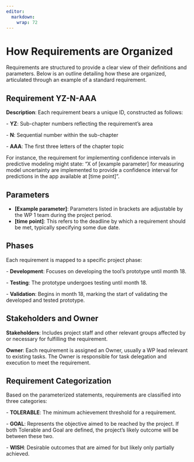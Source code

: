 ```yaml
---
editor: 
  markdown: 
    wrap: 72
---
```


# How Requirements are Organized

Requirements are structured to provide a clear view of their definitions
and parameters. Below is an outline detailing how these are organized,
articulated through an example of a standard requirement.

## Requirement YZ-N-AAA

**Description**: Each requirement bears a unique ID, constructed as
follows:

\- **YZ**: Sub-chapter numbers reflecting the requirement's area

\- **N**: Sequential number within the sub-chapter

\- **AAA**: The first three letters of the chapter topic

For instance, the requirement for implementing confidence intervals in
predictive modeling might state: "X of \[example parameter\] for
measuring model uncertainty are implemented to provide a confidence
interval for predictions in the app available at \[time point\]".

## Parameters

-   **\[Example parameter\]**: Parameters listed in brackets are
    adjustable by the WP 1 team during the project period.
-   **\[time point\]**: This refers to the deadline by which a
    requirement should be met, typically specifying some due date.

## Phases

Each requirement is mapped to a specific project phase:

\- **Development**: Focuses on developing the tool's prototype until
month 18.

\- **Testing**: The prototype undergoes testing until month 18.

\- **Validation**: Begins in month 18, marking the start of validating
the developed and tested prototype.

## Stakeholders and Owner

**Stakeholders**: Includes project staff and other relevant groups
affected by or necessary for fulfilling the requirement.

**Owner**: Each requirement is assigned an Owner, usually a WP lead
relevant to existing tasks. The Owner is responsible for task delegation
and execution to meet the requirement.

## Requirement Categorization

Based on the parameterized statements, requirements are classified into
three categories:

\- **TOLERABLE**: The minimum achievement threshold for a requirement.

\- **GOAL**: Represents the objective aimed to be reached by the
project. If both Tolerable and Goal are defined, the project's likely
outcome will be between these two.

\- **WISH**: Desirable outcomes that are aimed for but likely only
partially achieved.
